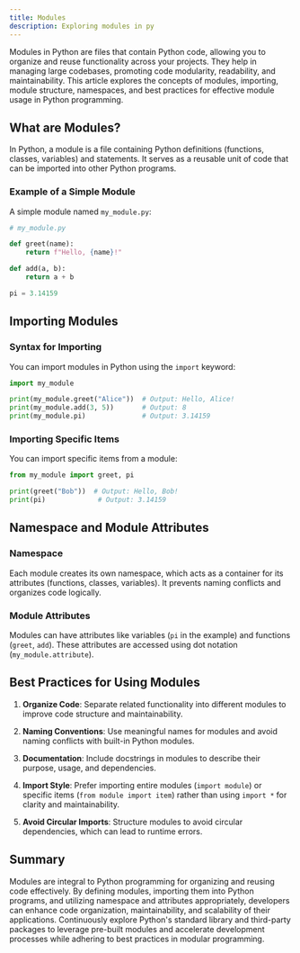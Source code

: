 ```yaml
---
title: Modules
description: Exploring modules in py
---
```



Modules in Python are files that contain Python code, allowing you to organize and reuse functionality across your projects. They help in managing large codebases, promoting code modularity, readability, and maintainability. This article explores the concepts of modules, importing, module structure, namespaces, and best practices for effective module usage in Python programming.

## What are Modules?

In Python, a module is a file containing Python definitions (functions, classes, variables) and statements. It serves as a reusable unit of code that can be imported into other Python programs.

### Example of a Simple Module

A simple module named `my_module.py`:

```python showLineNumbers
# my_module.py

def greet(name):
    return f"Hello, {name}!"

def add(a, b):
    return a + b

pi = 3.14159
```

## Importing Modules

### Syntax for Importing

You can import modules in Python using the `import` keyword:

```python showLineNumbers
import my_module

print(my_module.greet("Alice"))  # Output: Hello, Alice!
print(my_module.add(3, 5))       # Output: 8
print(my_module.pi)              # Output: 3.14159
```

### Importing Specific Items

You can import specific items from a module:

```python showLineNumbers
from my_module import greet, pi

print(greet("Bob"))  # Output: Hello, Bob!
print(pi)             # Output: 3.14159
```

## Namespace and Module Attributes

### Namespace

Each module creates its own namespace, which acts as a container for its attributes (functions, classes, variables). It prevents naming conflicts and organizes code logically.

### Module Attributes

Modules can have attributes like variables (`pi` in the example) and functions (`greet`, `add`). These attributes are accessed using dot notation (`my_module.attribute`).

## Best Practices for Using Modules

1. **Organize Code**: Separate related functionality into different modules to improve code structure and maintainability.
   
2. **Naming Conventions**: Use meaningful names for modules and avoid naming conflicts with built-in Python modules.
   
3. **Documentation**: Include docstrings in modules to describe their purpose, usage, and dependencies.
   
4. **Import Style**: Prefer importing entire modules (`import module`) or specific items (`from module import item`) rather than using `import *` for clarity and maintainability.
   
5. **Avoid Circular Imports**: Structure modules to avoid circular dependencies, which can lead to runtime errors.

## Summary

Modules are integral to Python programming for organizing and reusing code effectively. By defining modules, importing them into Python programs, and utilizing namespace and attributes appropriately, developers can enhance code organization, maintainability, and scalability of their applications. Continuously explore Python's standard library and third-party packages to leverage pre-built modules and accelerate development processes while adhering to best practices in modular programming.